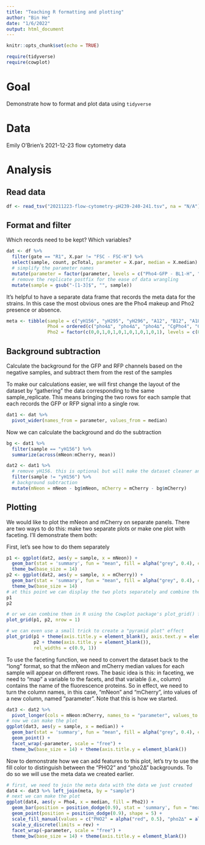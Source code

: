 ```yaml
---
title: "Teaching R formatting and plotting"
author: "Bin He"
date: "1/6/2022"
output: html_document
---
```


```r
knitr::opts_chunk$set(echo = TRUE)
```
```r
require(tidyverse)
require(cowplot)
```

# Goal

Demonstrate how to format and plot data using `tidyverse`

# Data
Emily O'Brien's 2021-12-23 flow cytometry data

# Analysis
## Read data
```r
df <- read_tsv("20211223-flow-cytometry-pH239-240-241.tsv", na = "N/A")
```

## Format and filter
Which records need to be kept? Which variables?
```r
dat <- df %>% 
  filter(gate == "R1", X.par != "FSC - FSC-H") %>% 
  select(sample, count, pcTotal, parameter = X.par, median = X.median) %>% 
  # simplify the parameter names
  mutate(parameter = factor(parameter, levels = c("Pho4-GFP - BL1-H", "PHO5pr-mCherry - YL2-H"), labels = c("mNeon", "mCherry"))) %>% 
  # remove the replicate postfix for the ease of data wrangling
  mutate(sample = gsub("-[1-3]$", "", sample))
```

It's helpful to have a separate data frame that records the meta data for the strains. In this case the most obvious ones are the Pho4 makeup and Pho2 presence or absence.
```r
meta <- tibble(sample = c("yH156", "yH295", "yH296", "A12", "B12", "A18", "B18", "239-295", "239-296", "240-295", "240-296", "241-295", "241-296"),
               Pho4 = ordered(c("pho4∆", "pho4∆", "pho4∆", "CgPho4", "CgPho4", "ScPho4", "ScPho4", "239", "239", "240", "240", "241", "241"), levels = c("pho4∆", "ScPho4", "CgPho4", "239", "240", "241")),
               Pho2 = factor(c(0,0,1,0,1,0,1,0,1,0,1,0,1), levels = c(0,1), labels = c("pho2∆", "PHO2")))
```

## Background subtraction
Calculate the background for the GFP and RFP channels based on the negative samples, and subtract them from the rest of the samples

To make our calculations easier, we will first change the layout of the dataset by "gathering" the data corresponding to the same sample_replicate. This means bringing the two rows for each sample that each records the GFP or RFP signal into a single row.
```r
dat1 <- dat %>% 
  pivot_wider(names_from = parameter, values_from = median)
```

Now we can calculate the background and do the subtraction
```r
bg <- dat1 %>% 
  filter(sample == "yH156") %>% 
  summarize(across(mNeon:mCherry, mean))

dat2 <- dat1 %>% 
  # remove yH156. this is optional but will make the dataset cleaner and easier for plotting
  filter(sample != "yH156") %>% 
  # background subtraction
  mutate(mNeon = mNeon - bg$mNeon, mCherry = mCherry - bg$mCherry)
```

## Plotting
We would like to plot the mNeon and mCherry on separate panels. There are two ways to do this: make two separate plots or make one plot with faceting. I'll demonstrate them both:

First, let's see how to do them separately
```r
p1 <- ggplot(dat2, aes(y = sample, x = mNeon)) +
  geom_bar(stat = 'summary', fun = "mean", fill = alpha("grey", 0.4), color = "black") + geom_point() +
  theme_bw(base_size = 14)
p2 <- ggplot(dat2, aes(y = sample, x = mCherry)) +
  geom_bar(stat = 'summary', fun = "mean", fill = alpha("grey", 0.4), color = "black") + geom_point() +
  theme_bw(base_size = 14)
# at this point we can display the two plots separately and combine them in google slides or similar, like this
p1
p2

# or we can combine them in R using the Cowplot package's plot_grid() function
plot_grid(p1, p2, nrow = 1)

# we can even use a small trick to create a "pyramid plot" effect
plot_grid(p1 + theme(axis.title.y = element_blank(), axis.text.y = element_blank()) + scale_y_discrete(position = "right") + scale_x_reverse(), 
          p2 + theme(axis.title.y = element_blank()),
          rel_widths = c(0.9, 1))
```

To use the faceting function, we need to convert the dataset back to the "long" format, so that the mNeon and mCherry median values for each sample will appear on different rows. The basic idea is this: in faceting, we need to "map" a variable to the facets, and that variable (i.e., column) contains the name of the fluorescence proteins. So in effect, we need to turn the column names, in this case, "mNeon" and "mCherry", into values of a new column, named "parameter". Note that this is how we started.
```r
dat3 <- dat2 %>% 
  pivot_longer(cols = mNeon:mCherry, names_to = "parameter", values_to = "median")
# now we can make the plot
ggplot(dat3, aes(y = sample, x = median)) +
  geom_bar(stat = 'summary', fun = "mean", fill = alpha("grey", 0.4), color = "black") + 
  geom_point() +
  facet_wrap(~parameter, scale = "free") +
  theme_bw(base_size = 14) + theme(axis.title.y = element_blank())
```

Now to demonstrate how we can add features to this plot, let's try to use the fill color to distinguish between the "PHO2" and "pho2∆" backgrounds. To do so we will use the meta data we created earlier.
```r
# first, we need to join the meta data with the data we just created
dat4 <- dat3 %>% left_join(meta, by = "sample") 
# next we can make the plot
ggplot(dat4, aes(y = Pho4, x = median, fill = Pho2)) +
  geom_bar(position = position_dodge(0.9), stat = 'summary', fun = "mean", color = "black") +  
  geom_point(position = position_dodge(0.9), shape = 5) +
  scale_fill_manual(values = c("PHO2" = alpha("red", 0.5), "pho2∆" = alpha("grey", 0.5))) +
  scale_y_discrete(limits = rev) +
  facet_wrap(~parameter, scale = "free") +
  theme_bw(base_size = 14) + theme(axis.title.y = element_blank())
```

